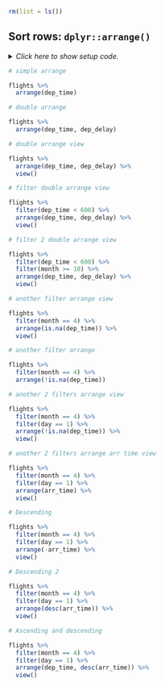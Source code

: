 ```r
rm(list = ls())
```


## Sort rows: `dplyr::arrange()`

<details><summary>*Click here to show setup code.*</summary>
```r
### Sort rows: `dplyr::arrange()`

```
```r
library(tidyverse)
library(nycflights13)

library(conflicted)
conflict_prefer("filter", "dplyr")
```
</details>


```r
# simple arrange
```
```r
flights %>%
  arrange(dep_time)
```


```r
# double arrange
```
```r
flights %>%
  arrange(dep_time, dep_delay)
```


```r
# double arrange view
```
```r
flights %>%
  arrange(dep_time, dep_delay) %>%
  view()
```


```r
# filter double arrange view
```
```r
flights %>%
  filter(dep_time < 600) %>%
  arrange(dep_time, dep_delay) %>%
  view()
```


```r
# filter 2 double arrange view
```
```r
flights %>%
  filter(dep_time < 600) %>%
  filter(month >= 10) %>%
  arrange(dep_time, dep_delay) %>%
  view()
```


```r
# another filter arrange view
```
```r
flights %>%
  filter(month == 4) %>%
  arrange(is.na(dep_time)) %>%
  view()
```


```r
# another filter arrange
```
```r
flights %>%
  filter(month == 4) %>%
  arrange(!is.na(dep_time))
```


```r
# another 2 filters arrange view
```
```r
flights %>%
  filter(month == 4) %>%
  filter(day == 1) %>%
  arrange(!is.na(dep_time)) %>%
  view()
```


```r
# another 2 filters arrange arr time view
```
```r
flights %>%
  filter(month == 4) %>%
  filter(day == 1) %>%
  arrange(arr_time) %>%
  view()
```


```r
# Descending
```
```r
flights %>%
  filter(month == 4) %>%
  filter(day == 1) %>%
  arrange(-arr_time) %>%
  view()
```


```r
# Descending 2
```
```r
flights %>%
  filter(month == 4) %>%
  filter(day == 1) %>%
  arrange(desc(arr_time)) %>%
  view()
```


```r
# Ascending and descending
```
```r
flights %>%
  filter(month == 4) %>%
  filter(day == 1) %>%
  arrange(dep_time, desc(arr_time)) %>%
  view()
```
